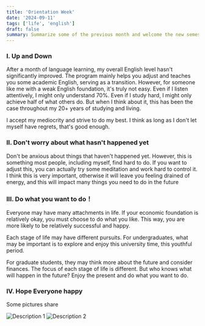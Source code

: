 ```yaml
---
title: 'Orientation Week'
date: '2024-09-11'
tags: ['life', 'english']
draft: false
summary: Summarize some of the previous month and welcome the new semester
---
```


### I. Up and Down

After a month of language learning, my overall English level hasn't significantly improved. The program mainly helps you adjust and teaches you some academic English, serving as a transition. However, for someone like me with a weak English foundation, it's truly not easy. Even if I listen attentively, I might only understand 70%. Even if I study hard, I might only achieve half of what others do. But when I think about it, this has been the case throughout my 20+ years of studying and living.

I accept my mediocrity and strive to do my best. I think as long as I don't let myself have regrets, that's good enough.

### II. Don't worry about what hasn't happened yet

Don't be anxious about things that haven't happened yet. However, this is something most people, including myself, find hard to do. If you want to adjust this, you can actually try some meditation and work hard to control it. I think this is very important, otherwise it will leave you feeling drained of energy, and this will impact many things you need to do in the future

### III. Do what you want to do！

Everyone may have many attachments in life. If your economic foundation is relatively okay, you must choose to do what you like. This way, you are more likely to be relatively successful and happy.

Each stage of life may have different pursuits. For undergraduates, what may be important is to explore and enjoy this university time, this youthful period.

For graduate students, they may think more about the future and consider finances. The focus of each stage of life is different. But who knows what will happen in the future? Enjoy the present and do what you want to do.

### IV. Hope Everyone happy

Some pictures share

<div style={{ display: 'flex', justifyContent: 'center', flexWrap: 'wrap', gap: '10px' }}>
  <img
    src="https://cdn.jsdelivr.net/gh/huccct/picx-images-hosting@master/WechatIMG515.9gwiuh4dwb.webp"
    alt="Description 1"
    style={{ width: '30%' }}
  />
  <img
    src="https://cdn.jsdelivr.net/gh/huccct/picx-images-hosting@master/WechatIMG514.99taz1i8go.webp"
    alt="Description 2"
    style={{ width: '30%' }}
  />
</div>
